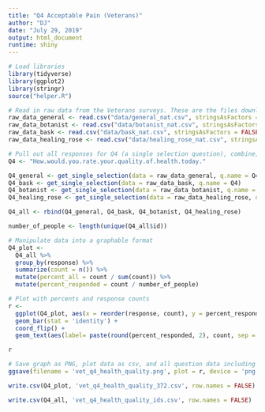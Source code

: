 ```yaml
---
title: "Q4 Acceptable Pain (Veterans)"
author: "DJ"
date: "July 29, 2019"
output: html_document
runtime: shiny
---
```


```r
# Load libraries
library(tidyverse)
library(ggplot2)
library(stringr)
source("helper.R")
```

```r
# Read in raw data from the Veterans surveys. These are the files downloaded from survey monkey saved as a .csv
raw_data_general <- read.csv("data/general_nat.csv", stringsAsFactors = FALSE)
raw_data_botanist <- read.csv("data/botanist_nat.csv", stringsAsFactors = FALSE)
raw_data_bask <- read.csv("data/bask_nat.csv", stringsAsFactors = FALSE)
raw_data_healing_rose <- read.csv("data/healing_rose_nat.csv", stringsAsFactors = FALSE)
```

```r
# Pull out all responses for Q4 (a single selection question), combine, then determine 'question n'
Q4 <- "How.would.you.rate.your.quality.of.health.today."

Q4_general <- get_single_selection(data = raw_data_general, q.name = Q4)
Q4_bask <- get_single_selection(data = raw_data_bask, q.name = Q4)
Q4_botanist <- get_single_selection(data = raw_data_botanist, q.name = Q4)
Q4_healing_rose <- get_single_selection(data = raw_data_healing_rose, q.name = Q4)

Q4_all <- rbind(Q4_general, Q4_bask, Q4_botanist, Q4_healing_rose)

number_of_people <- length(unique(Q4_all$id))
```

```r
# Manipulate data into a graphable format
Q4_plot <- 
  Q4_all %>%
  group_by(response) %>%
  summarize(count = n()) %>%
  mutate(percent_all = count / sum(count)) %>%
  mutate(percent_responded = count / number_of_people)
```

```r
# Plot with percents and response counts
r <- 
  ggplot(Q4_plot, aes(x = reorder(response, count), y = percent_responded)) +
  geom_bar(stat = 'identity') +
  coord_flip() +
  geom_text(aes(label= paste(round(percent_responded, 2), count, sep = "***")))

r
```

```r
# Save graph as PNG, plot data as csv, and all question data including response IDs as csv (save question n and N at end of plot file as "_x.x")
ggsave(filename = 'vet_q4_health_quality.png', plot = r, device = 'png')

write.csv(Q4_plot, 'vet_q4_health_quality_372.csv', row.names = FALSE)

write.csv(Q4_all, 'vet_q4_health_quality_ids.csv', row.names = FALSE)
```